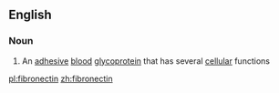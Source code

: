 ==English==

===Noun===
{{wikipedia}}
{{en-noun|~}}

# {{lb|en|biochemistry}} An [[adhesive]] [[blood]] [[glycoprotein]] that has several [[cellular]] functions

[[pl:fibronectin]]
[[zh:fibronectin]]